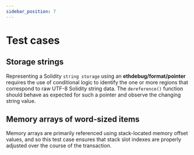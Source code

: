 ```yaml
---
sidebar_position: 7
---
```



# Test cases

## Storage strings

Representing a Solidity `string storage` using an **ethdebug/format/pointer**
requires the use of conditional logic to identify the one or more regions that
correspond to raw UTF-8 Solidity string data. The `dereference()` function
should behave as expected for such a pointer and observe the changing string
value.

<TestCase name="string storage" variableName="stringStorageTest" />

## Memory arrays of word-sized items

Memory arrays are primarily referenced using stack-located memory offset values,
and so this test case ensures that stack slot indexes are properly adjusted over
the course of the transaction.

<TestCase name="uint256[] memory" variableName="uint256ArrayMemoryTest" />
